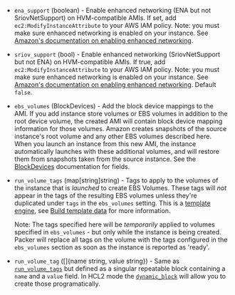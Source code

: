 <!-- Code generated from the comments of the Config struct in builder/amazon/ebsvolume/builder.go; DO NOT EDIT MANUALLY -->

- `ena_support` (boolean) - Enable enhanced networking (ENA but not SriovNetSupport) on
  HVM-compatible AMIs. If set, add `ec2:ModifyInstanceAttribute` to your
  AWS IAM policy. Note: you must make sure enhanced networking is enabled
  on your instance. See [Amazon's documentation on enabling enhanced
  networking](https://docs.aws.amazon.com/AWSEC2/latest/UserGuide/enhanced-networking.html#enabling_enhanced_networking).

- `sriov_support` (bool) - Enable enhanced networking (SriovNetSupport but not ENA) on
  HVM-compatible AMIs. If true, add `ec2:ModifyInstanceAttribute` to your
  AWS IAM policy. Note: you must make sure enhanced networking is enabled
  on your instance. See [Amazon's documentation on enabling enhanced
  networking](https://docs.aws.amazon.com/AWSEC2/latest/UserGuide/enhanced-networking.html#enabling_enhanced_networking).
  Default `false`.

- `ebs_volumes` (BlockDevices) - Add the block device mappings to the AMI. If you add instance store
  volumes or EBS volumes in addition to the root device volume, the
  created AMI will contain block device mapping information for those
  volumes. Amazon creates snapshots of the source instance's root volume
  and any other EBS volumes described here. When you launch an instance
  from this new AMI, the instance automatically launches with these
  additional volumes, and will restore them from snapshots taken from the
  source instance. See the [BlockDevices](#block-devices-configuration)
  documentation for fields.

- `run_volume_tags` (map[string]string) - Tags to apply to the volumes of the instance that is _launched_ to
  create EBS Volumes. These tags will _not_ appear in the tags of the
  resulting EBS volumes unless they're duplicated under `tags` in the
  `ebs_volumes` setting. This is a [template
  engine](/docs/templates/engine.html), see [Build template
  data](#build-template-data) for more information.

  Note: The tags specified here will be _temporarily_ applied to volumes
  specified in `ebs_volumes` - but only while the instance is being
  created. Packer will replace all tags on the volume with the tags
  configured in the `ebs_volumes` section as soon as the instance is
  reported as 'ready'.

- `run_volume_tag` ([]{name string, value string}) - Same as [`run_volume_tags`](#run_volume_tags) but defined as a singular
  repeatable block containing a `name` and a `value` field. In HCL2 mode
  the
  [`dynamic_block`](https://packer.io/docs/configuration/from-1.5/expressions.html#dynamic-blocks)
  will allow you to create those programatically.
